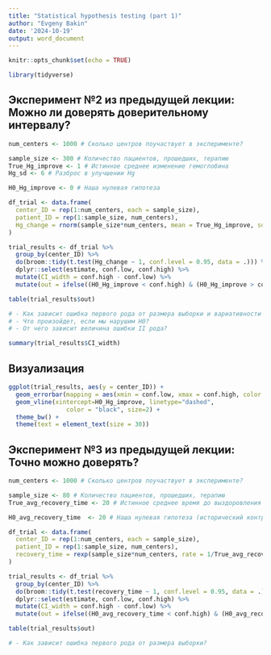 ```yaml
---
title: "Statistical hypothesis testing (part 1)"
author: "Evgeny Bakin"
date: '2024-10-19'
output: word_document
---
```


```r
knitr::opts_chunk$set(echo = TRUE)

library(tidyverse)

```

## Эксперимент №2 из предыдущей лекции: Можно ли доверять доверительному интервалу?

```r

num_centers <- 1000 # Сколько центров поучаствует в эксперименте?

sample_size <- 300 # Количество пациентов, прошедших, терапию
True_Hg_improve <- 1 # Истинное среднее изменение гемоглобина
Hg_sd <- 6 # Разброс в улучшении Hg

H0_Hg_improve <- 0 # Наша нулевая гипотеза

df_trial <- data.frame(
  center_ID = rep(1:num_centers, each = sample_size),
  patient_ID = rep(1:sample_size, num_centers),
  Hg_change = rnorm(sample_size*num_centers, mean = True_Hg_improve, sd = Hg_sd)
)

trial_results <- df_trial %>% 
  group_by(center_ID) %>% 
  do(broom::tidy(t.test(Hg_change ~ 1, conf.level = 0.95, data = .))) %>% 
  dplyr::select(estimate, conf.low, conf.high) %>% 
  mutate(CI_width = conf.high - conf.low) %>% 
  mutate(out = ifelse((H0_Hg_improve < conf.high) & (H0_Hg_improve > conf.low), 'Fail to reject H0', 'Reject H0'))

table(trial_results$out)

# - Как зависит ошибка первого рода от размера выборки и вариативности признака?
# - Что произойдет, если мы нарушим H0?
# - От чего зависит величина ошибки II рода?

```
```r
summary(trial_results$CI_width)
```


## Визуализация

```r

ggplot(trial_results, aes(y = center_ID)) +
  geom_errorbar(mapping = aes(xmin = conf.low, xmax = conf.high, color = out), size = 2) +
  geom_vline(xintercept=H0_Hg_improve, linetype="dashed", 
                color = "black", size=2) +
  theme_bw() +
  theme(text = element_text(size = 30))  


```

## Эксперимент №3 из предыдущей лекции: Точно можно доверять?

```r

num_centers <- 1000 # Сколько центров поучаствует в эксперименте?

sample_size <- 80 # Количество пациентов, прошедших, терапию
True_avg_recovery_time <- 20 # Истинное среднее время до выздоровления (в ГЕНЕРАЛЬНОЙ СОВОКУПНОСТИ)

H0_avg_recovery_time  <- 20 # Наша нулевая гипотеза (исторический контроль)

df_trial <- data.frame(
  center_ID = rep(1:num_centers, each = sample_size),
  patient_ID = rep(1:sample_size, num_centers),
  recovery_time = rexp(sample_size*num_centers, rate = 1/True_avg_recovery_time) 
)

trial_results <- df_trial %>% 
  group_by(center_ID) %>% 
  do(broom::tidy(t.test(recovery_time ~ 1, conf.level = 0.95, data = .))) %>% 
  dplyr::select(estimate, conf.low, conf.high) %>% 
  mutate(CI_width = conf.high - conf.low) %>% 
  mutate(out = ifelse((H0_avg_recovery_time < conf.high) & (H0_avg_recovery_time > conf.low), 'Fail to reject H0', 'Reject H0'))

table(trial_results$out)

# - Как зависит ошибка первого рода от размера выборки?

```